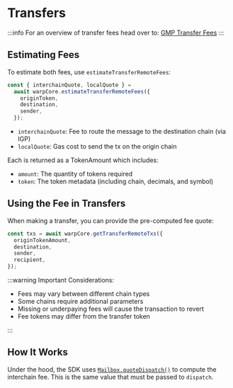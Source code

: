 # Transfers

:::info
For an overview of transfer fees head over to: [GMP Transfer Fees](/docs/reference/messaging/fees)
:::

## Estimating Fees

To estimate both fees, use `estimateTransferRemoteFees`:

```ts
const { interchainQuote, localQuote } =
  await warpCore.estimateTransferRemoteFees({
    originToken,
    destination,
    sender,
  });
```

- `interchainQuote`: Fee to route the message to the destination chain (via IGP)
- `localQuote`: Gas cost to send the tx on the origin chain

Each is returned as a TokenAmount which includes:

- `amount`: The quantity of tokens required
- `token`: The token metadata (including chain, decimals, and symbol)

## Using the Fee in Transfers

When making a transfer, you can provide the pre-computed fee quote:

```ts
const txs = await warpCore.getTransferRemoteTxs({
  originTokenAmount,
  destination,
  sender,
  recipient,
});
```

:::warning
Important Considerations:

- Fees may vary between different chain types
- Some chains require additional parameters
- Missing or underpaying fees will cause the transaction to revert
- Fee tokens may differ from the transfer token

:::

## How It Works

Under the hood, the SDK uses [`Mailbox.quoteDispatch()`](/docs/reference/messaging/send#quote-dispatch) to compute the interchain fee. This is the same value that must be passed to `dispatch`.
